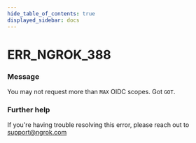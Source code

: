 ```yaml
---
hide_table_of_contents: true
displayed_sidebar: docs
---
```



# ERR_NGROK_388

### Message

You may not request more than `MAX` OIDC scopes. Got `GOT`.

<ErrorDetails error="err_ngrok_388" />

### Further help

If you're having trouble resolving this error, please reach out to [support@ngrok.com](mailto:support@ngrok.com?subject=Help%20with%20ERR_NGROK_388)


